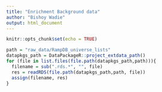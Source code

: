 ```yaml
---
title: "Enrichment Background data"
author: "Bishoy Wadie"
output: html_document
---
```


```r
knitr::opts_chunk$set(echo = TRUE)
```

```r
path = "raw_data/RampDB_universe_lists"
datapkgs_path = DataPackageR::project_extdata_path()
for (file in list.files(file.path(datapkgs_path,path))){
  filename = sub(".rds.*", "", file)
  res = readRDS(file.path(datapkgs_path,path, file))
  assign(filename, res)
}

```
